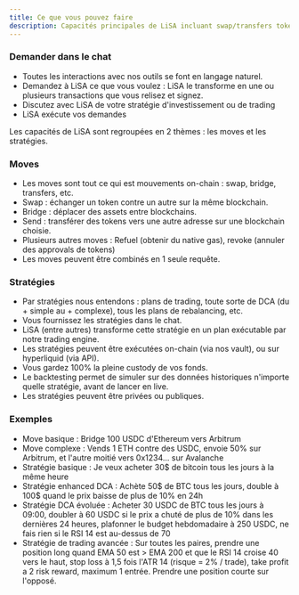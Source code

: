 ```yaml
---
title: Ce que vous pouvez faire
description: Capacités principales de LiSA incluant swap/transfers token, cross-chain bridges, trading strategies automatisées, et gestion de portfolio.
---
```


### Demander dans le chat
- Toutes les interactions avec nos outils se font en langage naturel.
- Demandez à LiSA ce que vous voulez : LiSA le transforme en une ou plusieurs transactions que vous relisez et signez.
- Discutez avec LiSA de votre stratégie d'investissement ou de trading
- LiSA exécute vos demandes

Les capacités de LiSA sont regroupées en 2 thèmes : les moves et les stratégies.

### Moves
- Les moves sont tout ce qui est mouvements on-chain : swap, bridge, transfers, etc.
- Swap : échanger un token contre un autre sur la même blockchain. 
- Bridge : déplacer des assets entre blockchains. 
- Send : transférer des tokens vers une autre adresse sur une blockchain choisie. 
- Plusieurs autres moves : Refuel (obtenir du native gas), revoke (annuler des approvals de tokens)
- Les moves peuvent être combinés en 1 seule requête.

### Stratégies
- Par stratégies nous entendons : plans de trading, toute sorte de DCA (du + simple au + complexe), tous les plans de rebalancing, etc. 
- Vous fournissez les stratégies dans le chat.
- LiSA (entre autres) transforme cette stratégie en un plan exécutable par notre trading engine. 
- Les stratégies peuvent être exécutées on-chain (via nos vault), ou sur hyperliquid (via API).
- Vous gardez 100% la pleine custody de vos fonds.
- Le backtesting permet de simuler sur des données historiques n'importe quelle stratégie, avant de lancer en live.
- Les stratégies peuvent être privées ou publiques.


### Exemples
- Move basique :
Bridge 100 USDC d'Ethereum vers Arbitrum
- Move complexe :
Vends 1 ETH contre des USDC, envoie 50% sur Arbitrum, et l'autre moitié vers 0x1234... sur Avalanche
- Stratégie basique :
Je veux acheter 30$ de bitcoin tous les jours à la même heure
- Stratégie enhanced DCA :
Achète 50$ de BTC tous les jours, double à 100$ quand le prix baisse de plus de 10% en 24h
- Stratégie DCA évoluée :
Acheter 30 USDC de BTC tous les jours à 09:00, doubler à 60 USDC si le prix a chuté de plus de 10% dans les dernières 24 heures, plafonner le budget hebdomadaire à 250 USDC, ne fais rien si le RSI 14 est au-dessus de 70
- Stratégie de trading avancée :
Sur toutes les paires, prendre une position long quand EMA 50 est > EMA 200 et que le RSI 14 croise 40 vers le haut, stop loss à 1,5 fois l'ATR 14 (risque = 2% / trade), take profit a 2 risk reward, maximum 1 entrée. Prendre une position courte sur l'opposé.


